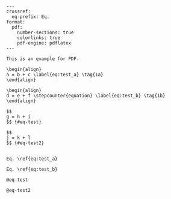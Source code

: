 ````
---
crossref:
  eq-prefix: Eq.
format:
  pdf:
    number-sections: true
    colorlinks: true
    pdf-engine: pdflatex
---

This is an example for PDF.

\begin{align}
a = b + c \label{eq:test_a} \tag{1a}
\end{align}

\begin{align}
d = e + f \stepcounter{equation} \label{eq:test_b} \tag{1b}
\end{align}

$$
g = h + i
$$ {#eq-test}

$$
j = k + l
$$ {#eq-test2}


Eq. \ref{eq:test_a}

Eq. \ref{eq:test_b}

@eq-test

@eq-test2

````

